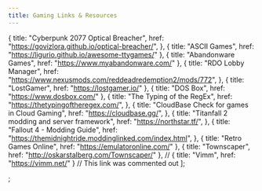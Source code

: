 ```yaml
---
title: Gaming Links & Resources
---
```



  {
    title: "Cyberpunk 2077 Optical Breacher",
    href: "https://govizlora.github.io/optical-breacher/",
  },
  { title: "ASCII Games", href: "https://ligurio.github.io/awesome-ttygames/" },
  { title: "Abandonware Games", href: "https://www.myabandonware.com/" },
  {
    title: "RDO Lobby Manager",
    href: "https://www.nexusmods.com/reddeadredemption2/mods/772",
  },
  { title: "LostGamer", href: "https://lostgamer.io/" },
  { title: "DOS Box", href: "https://www.dosbox.com/" },
  {
    title: "The Typing of the RegEx",
    href: "https://thetypingoftheregex.com/",
  },
  {
    title: "CloudBase Check for games in Cloud Gaming",
    href: "https://cloudbase.gg/",
  },
  {
    title: "Titanfall 2 modding and server framework",
    href: "https://northstar.tf/",
  },
  {
    title: "Fallout 4 - Modding Guide",
    href: "https://themidnightride.moddinglinked.com/index.html",
  },
  { title: "Retro Games Online", href: "https://emulatoronline.com/" },
  { title: "Townscaper", href: "http://oskarstalberg.com/Townscaper/" },
  // { title: "Vimm", href: "https://vimm.net/" } // This link was commented out
];

<MyLinkGrid links={gameLinks} />;
